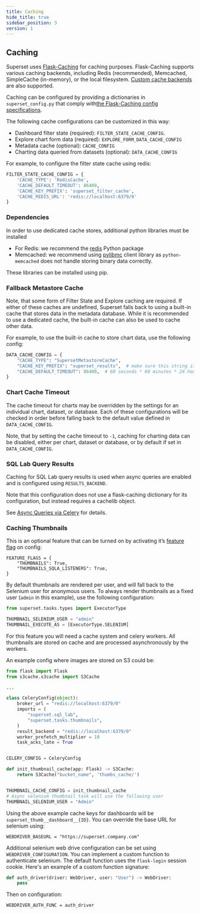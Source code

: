```yaml
---
title: Caching
hide_title: true
sidebar_position: 3
version: 1
---
```


## Caching

Superset uses [Flask-Caching](https://flask-caching.readthedocs.io/) for caching purposes.
Flask-Caching supports various caching backends, including Redis (recommended), Memcached,
SimpleCache (in-memory), or the local filesystem.
[Custom cache backends](https://flask-caching.readthedocs.io/en/latest/#custom-cache-backends)
are also supported.

Caching can be configured by providing a dictionaries in
`superset_config.py` that comply with[the Flask-Caching config specifications](https://flask-caching.readthedocs.io/en/latest/#configuring-flask-caching).

The following cache configurations can be customized in this way:
- Dashboard filter state (required): `FILTER_STATE_CACHE_CONFIG`.
- Explore chart form data (required): `EXPLORE_FORM_DATA_CACHE_CONFIG`
- Metadata cache (optional): `CACHE_CONFIG`
- Charting data queried from datasets (optional): `DATA_CACHE_CONFIG`

For example, to configure the filter state cache using redis:

```python
FILTER_STATE_CACHE_CONFIG = {
    'CACHE_TYPE': 'RedisCache',
    'CACHE_DEFAULT_TIMEOUT': 86400,
    'CACHE_KEY_PREFIX': 'superset_filter_cache',
    'CACHE_REDIS_URL': 'redis://localhost:6379/0'
}
```

### Dependencies

In order to use dedicated cache stores, additional python libraries must be installed

- For Redis: we recommend the [redis](https://pypi.python.org/pypi/redis) Python package
- Memcached: we recommend using [pylibmc](https://pypi.org/project/pylibmc/) client library as
  `python-memcached` does not handle storing binary data correctly.

These libraries can be installed using pip.

### Fallback Metastore Cache

Note, that some form of Filter State and Explore caching are required. If either of these caches
are undefined, Superset falls back to using a built-in cache that stores data in the metadata
database. While it is recommended to use a dedicated cache, the built-in cache can also be used
to cache other data.

For example, to use the built-in cache to store chart data, use the following config:

```python
DATA_CACHE_CONFIG = {
    "CACHE_TYPE": "SupersetMetastoreCache",
    "CACHE_KEY_PREFIX": "superset_results",  # make sure this string is unique to avoid collisions
    "CACHE_DEFAULT_TIMEOUT": 86400,  # 60 seconds * 60 minutes * 24 hours
}
```

### Chart Cache Timeout

The cache timeout for charts may be overridden by the settings for an individual chart, dataset, or
database. Each of these configurations will be checked in order before falling back to the default
value defined in `DATA_CACHE_CONFIG`.

Note, that by setting the cache timeout to `-1`, caching for charting data can be disabled, either
per chart, dataset or database, or by default if set in `DATA_CACHE_CONFIG`.

### SQL Lab Query Results

Caching for SQL Lab query results is used when async queries are enabled and is configured using
`RESULTS_BACKEND`.

Note that this configuration does not use a flask-caching dictionary for its configuration, but
instead requires a cachelib object.

See [Async Queries via Celery](/docs/configuration/async-queries-celery) for details.

### Caching Thumbnails

This is an optional feature that can be turned on by activating it’s [feature flag](/docs/configuration/configuring-superset#feature-flags) on config:

```
FEATURE_FLAGS = {
    "THUMBNAILS": True,
    "THUMBNAILS_SQLA_LISTENERS": True,
}
```

By default thumbnails are rendered per user, and will fall back to the Selenium user for anonymous users.
To always render thumbnails as a fixed user (`admin` in this example), use the following configuration:

```python
from superset.tasks.types import ExecutorType

THUMBNAIL_SELENIUM_USER = "admin"
THUMBNAIL_EXECUTE_AS = [ExecutorType.SELENIUM]
```


For this feature you will need a cache system and celery workers. All thumbnails are stored on cache
and are processed asynchronously by the workers.

An example config where images are stored on S3 could be:

```python
from flask import Flask
from s3cache.s3cache import S3Cache

...

class CeleryConfig(object):
    broker_url = "redis://localhost:6379/0"
    imports = (
        "superset.sql_lab",
        "superset.tasks.thumbnails",
    )
    result_backend = "redis://localhost:6379/0"
    worker_prefetch_multiplier = 10
    task_acks_late = True


CELERY_CONFIG = CeleryConfig

def init_thumbnail_cache(app: Flask) -> S3Cache:
    return S3Cache("bucket_name", 'thumbs_cache/')


THUMBNAIL_CACHE_CONFIG = init_thumbnail_cache
# Async selenium thumbnail task will use the following user
THUMBNAIL_SELENIUM_USER = "Admin"
```

Using the above example cache keys for dashboards will be `superset_thumb__dashboard__{ID}`. You can
override the base URL for selenium using:

```
WEBDRIVER_BASEURL = "https://superset.company.com"
```

Additional selenium web drive configuration can be set using `WEBDRIVER_CONFIGURATION`. You can
implement a custom function to authenticate selenium. The default function uses the `flask-login`
session cookie. Here's an example of a custom function signature:

```python
def auth_driver(driver: WebDriver, user: "User") -> WebDriver:
    pass
```

Then on configuration:

```
WEBDRIVER_AUTH_FUNC = auth_driver
```
